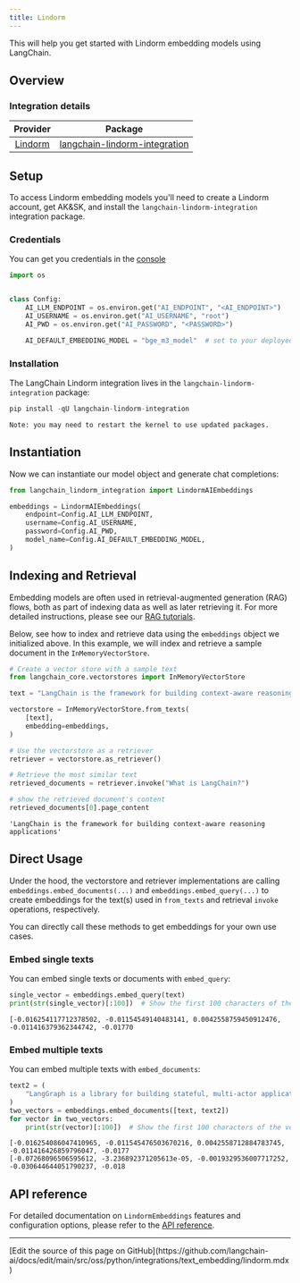 ```yaml
---
title: Lindorm
---
```



This will help you get started with Lindorm embedding models using LangChain.

## Overview

### Integration details

| Provider |              Package              |
|:--------:|:---------------------------------:|
| [Lindorm](/oss/python/integrations/providers/lindorm/) | [langchain-lindorm-integration](https://pypi.org/project/langchain-lindorm-integration/) |

## Setup

To access Lindorm embedding models you'll need to create a Lindorm account, get AK&SK, and install the `langchain-lindorm-integration` integration package.

### Credentials

You can get you credentials in the [console](https://lindorm.console.aliyun.com/cn-hangzhou/clusterhou/cluster?spm=a2c4g.11186623.0.0.466534e93Xj6tt)

```python
import os


class Config:
    AI_LLM_ENDPOINT = os.environ.get("AI_ENDPOINT", "<AI_ENDPOINT>")
    AI_USERNAME = os.environ.get("AI_USERNAME", "root")
    AI_PWD = os.environ.get("AI_PASSWORD", "<PASSWORD>")

    AI_DEFAULT_EMBEDDING_MODEL = "bge_m3_model"  # set to your deployed model
```

### Installation

The LangChain Lindorm integration lives in the `langchain-lindorm-integration` package:

```python
pip install -qU langchain-lindorm-integration
```

```output
Note: you may need to restart the kernel to use updated packages.
```

## Instantiation

Now we can instantiate our model object and generate chat completions:

```python
from langchain_lindorm_integration import LindormAIEmbeddings

embeddings = LindormAIEmbeddings(
    endpoint=Config.AI_LLM_ENDPOINT,
    username=Config.AI_USERNAME,
    password=Config.AI_PWD,
    model_name=Config.AI_DEFAULT_EMBEDDING_MODEL,
)
```

## Indexing and Retrieval

Embedding models are often used in retrieval-augmented generation (RAG) flows, both as part of indexing data as well as later retrieving it. For more detailed instructions, please see our [RAG tutorials](/oss/python/langchain/rag).

Below, see how to index and retrieve data using the `embeddings` object we initialized above. In this example, we will index and retrieve a sample document in the `InMemoryVectorStore`.

```python
# Create a vector store with a sample text
from langchain_core.vectorstores import InMemoryVectorStore

text = "LangChain is the framework for building context-aware reasoning applications"

vectorstore = InMemoryVectorStore.from_texts(
    [text],
    embedding=embeddings,
)

# Use the vectorstore as a retriever
retriever = vectorstore.as_retriever()

# Retrieve the most similar text
retrieved_documents = retriever.invoke("What is LangChain?")

# show the retrieved document's content
retrieved_documents[0].page_content
```

```output
'LangChain is the framework for building context-aware reasoning applications'
```

## Direct Usage

Under the hood, the vectorstore and retriever implementations are calling `embeddings.embed_documents(...)` and `embeddings.embed_query(...)` to create embeddings for the text(s) used in `from_texts` and retrieval `invoke` operations, respectively.

You can directly call these methods to get embeddings for your own use cases.

### Embed single texts

You can embed single texts or documents with `embed_query`:

```python
single_vector = embeddings.embed_query(text)
print(str(single_vector)[:100])  # Show the first 100 characters of the vector
```

```output
[-0.016254117712378502, -0.01154549140483141, 0.0042558759450912476, -0.011416379362344742, -0.01770
```

### Embed multiple texts

You can embed multiple texts with `embed_documents`:

```python
text2 = (
    "LangGraph is a library for building stateful, multi-actor applications with LLMs"
)
two_vectors = embeddings.embed_documents([text, text2])
for vector in two_vectors:
    print(str(vector)[:100])  # Show the first 100 characters of the vector
```

```output
[-0.016254086047410965, -0.011545476503670216, 0.0042558712884783745, -0.011416426859796047, -0.0177
[-0.07268096506595612, -3.236892371205613e-05, -0.0019329536007717252, -0.030644644051790237, -0.018
```

## API reference

For detailed documentation on `LindormEmbeddings` features and configuration options, please refer to the [API reference](https://pypi.org/project/langchain-lindorm-integration/).

---

<Callout icon="pen-to-square" iconType="regular">
  [Edit the source of this page on GitHub](https://github.com/langchain-ai/docs/edit/main/src/oss/python/integrations/text_embedding/lindorm.mdx)
</Callout>
